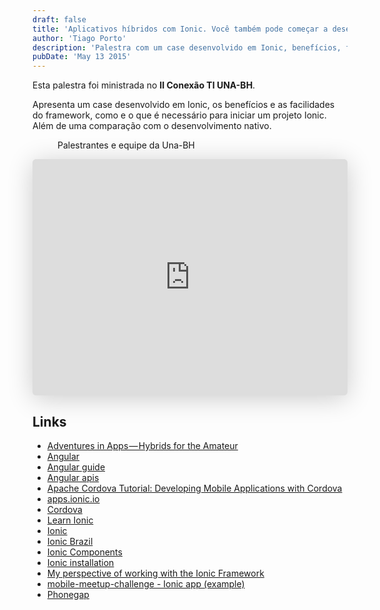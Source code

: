 ```yaml
---
draft: false
title: 'Aplicativos híbridos com Ionic. Você também pode começar a desenvolver agora! (Talk)'
author: 'Tiago Porto'
description: 'Palestra com um case desenvolvido em Ionic, benefícios, facilidades e como iniciar um projeto. Além de uma comparação com o desenvolvimento nativo.'
pubDate: 'May 13 2015'
---
```


Esta palestra foi ministrada no **II Conexão TI UNA-BH**.

Apresenta um case desenvolvido em Ionic, os benefícios e as facilidades
do framework, como e o que é necessário para iniciar um projeto Ionic.
Além de uma comparação com o desenvolvimento nativo.

<figure>
  <img
    src="/blog/hybrid-apps-with-ionic/11255225_806637859420327_5915070646726623611_n.jpg"
    alt=""
  />
  <figcaption>Palestrantes e equipe da Una-BH</figcaption>
</figure>

<iframe
  class="speakerdeck-iframe"
  frameborder="0"
  src="https://speakerdeck.com/player/515b61f1b5f3423eb07a7ff2ee49c352"
  title="Aplicativos híbridos com Ionic. Você também pode começar a desenvolver agora!"
  allowfullscreen="true"
  style="border: 0px; background: padding-box padding-box rgba(0, 0, 0, 0.1); margin: 0px; padding: 0px; border-radius: 6px; box-shadow: rgba(0, 0, 0, 0.2) 0px 5px 40px; width: 100%; height: auto; aspect-ratio: 560 / 420;"
  data-ratio="1.3333333333333333"
></iframe>

## Links

- [Adventures in Apps — Hybrids for the Amateur](https://medium.com/@sub_effect/adventures-in-apps-hybrids-for-the-amateur-6ef83cff335a)
- [Angular](https://angular.io)
- [Angular guide](https://docs.angularjs.org/guide)
- [Angular apis](https://docs.angularjs.org/api)
- [Apache Cordova Tutorial: Developing Mobile Applications with Cordova](https://www.toptal.com/app/developing-mobile-applications-with-apache-cordova)
- [apps.ionic.io](https://apps.ionic.io)
- [Cordova](https://cordova.apache.org)
- [Learn Ionic](https://learn.ionicframework.com)
- [Ionic](https://ionicframework.com)
- [Ionic Brazil](https://github.com/IonicBrazil)
- [Ionic Components](https://ionicframework.com/docs/components)
- [Ionic installation](https://ionicframework.com/docs/guide/installation.html)
- [My perspective of working with the Ionic Framework](https://www.raymondcamden.com/2014/07/28/my-perspective-of-working-with-the-ionic-framework)
- [mobile-meetup-challenge - Ionic app (example)](https://github.com/tiagoporto/mobile-meetup-challenge)
- [Phonegap](https://phonegap.com)
